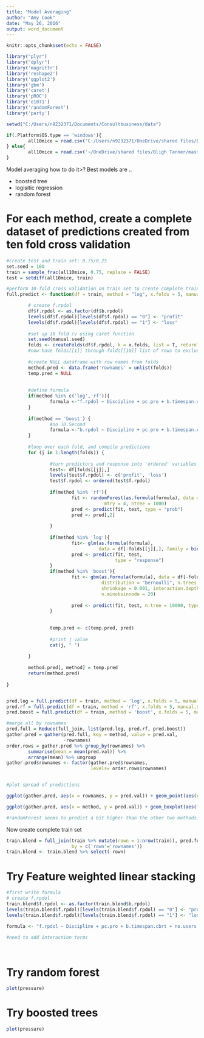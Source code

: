 ```yaml
---
title: "Model Averaging"
author: "Amy Cook"
date: "May 26, 2016"
output: word_document
---
```


```r
knitr::opts_chunk$set(echo = FALSE)

library("plyr")
library("dplyr")
library('magrittr')
library('reshape2')
library('ggplot2')
library('gbm')
library('caret')
library('pROC')
library('e1071')
library('randomForest')
library('party')

setwd("C:/Users/n9232371/Documents/Consultbusiness/data")

if(.Platform$OS.type == 'windows'){
        all10mice = read.csv('C:/Users/n9232371/OneDrive/shared files/Bligh Tanner/masters/data/all10mice_May16.csv')
} else{
        all10mice = read.csv('~/OneDrive/shared files/Bligh Tanner/masters/data/all10mice_May16.csv')
}


```

Model averaging how to do it>?
Best models are ..

* boosted tree
* logisitic regression
* random forest

# For each method, create a complete dataset of predictions created from ten fold cross validation
```r

#create test and train set: 0.75/0.25
set.seed = 100
train = sample_frac(all10mice, 0.75, replace = FALSE)
test = setdiff(all10mice, train)

#perform 10-fold cross validation on train set to create complete train set of predictions for each method
full.predict <- function(df = train, method = "log", x.folds = 5, manual.seed = 100){

        # create f.rpdol
        df$f.rpdol <- as.factor(df$b.rpdol)
        levels(df$f.rpdol)[levels(df$f.rpdol) == "0"] <- "profit"
        levels(df$f.rpdol)[levels(df$f.rpdol) == "1"] <- "loss"
        
        #set up 10 fold cv using caret function
        set.seed(manual.seed)
        folds <- createFolds(df$f.rpdol, k = x.folds, list = T, returnTrain = F)
        #now have folds[[1]] through folds[[10]] list of rows to exclude
        
        #create NULL dataframe with row names from folds
        method.pred <- data.frame('rownames' = unlist(folds))
        temp.pred = NULL
        
        
        #define formula
        if(method %in% c('log','rf')){
                formula <-"f.rpdol ~ Discipline + pc.pro + b.timespan.cbrt + no.users + b.inv.log + client.totinv.log + Business + majority.pos + pc.majpos.log + JD.Second + Billing.Type"
        } 
        
        if(method == 'boost') {
                #no JD.Second
                formula <-"b.rpdol ~ Discipline + pc.pro + b.timespan.cbrt + no.users + b.inv.log + client.totinv.log + Business + majority.pos + pc.majpos.log"
        }
        
        #loop over each fold, and compile predictions
        for (j in 1:length(folds)) {
                
                #turn predictors and response into 'ordered' variables for roc() to work
                test<- df[folds[[j]],]
                levels(test$f.rpdol) <- c('profit', 'loss')
                test$f.rpdol <- ordered(test$f.rpdol)
                        
                if(method %in% 'rf'){
                        fit <- randomForest(as.formula(formula), data = df[-folds[[j]],], 
                                    mtry = 4, ntree = 1000)
                        pred <- predict(fit, test, type = "prob")
                        pred <- pred[,2]
                        
                }
                
                if(method %in% 'log'){
                        fit<- glm(as.formula(formula), 
                                  data = df[-folds[[j]],], family = binomial())
                        pred <- predict(fit, test,
                                        type = "response")
                } 
                if(method %in% 'boost'){
                        fit <- gbm(as.formula(formula), data = df[-folds[[j]],],
                                   distribution = "bernoulli", n.trees = 10000,
                                   shrinkage = 0.001, interaction.depth = 5,
                                   n.minobsinnode = 20)
                        
                        pred <- predict(fit, test, n.tree = 10000, type = "response")
                }
                
                        
                temp.pred <- c(temp.pred, pred)
                        
                #print j value
                cat(j, " ")
                
        }
        
        method.pred[, method] = temp.pred
        return(method.pred)
        
}


pred.log = full.predict(df = train, method = 'log', x.folds = 5, manual.seed = 100)
pred.rf = full.predict(df = train, method = 'rf', x.folds = 5, manual.seed = 100)
pred.boost = full.predict(df = train, method = 'boost', x.folds = 5, manual.seed = 100)

#merge all by rownames
pred.full = Reduce(full_join, list(pred.log, pred.rf, pred.boost))
gather.pred = gather(pred.full, key = method, value = pred.val,
                     -rownames)
order.rows = gather.pred %>% group_by(rownames) %>% 
        summarise(mean = mean(pred.val)) %>%
        arrange(mean) %>% ungroup
gather.pred$rownames <- factor(gather.pred$rownames,
                               levels= order.rows$rownames)


#plot spread of predictions

ggplot(gather.pred, aes(x = rownames, y = pred.val)) + geom_point(aes(colour = method))

ggplot(gather.pred, aes(x = method, y = pred.val)) + geom_boxplot(aes(fill = method), colour = "darkgray")

#randomForest seems to predict a bit higher than the other two methods. should I standardise it a bit??

```

Now create complete train set

```r
train.blend = full_join(train %>% mutate(rown = 1:nrow(train)), pred.full, 
                        by = c('rown'='rownames'))
train.blend <- train.blend %>% select(-rown)

```


# Try Feature weighted linear stacking

```r
#first write formula
# create f.rpdol
train.blend$f.rpdol <- as.factor(train.blend$b.rpdol)
levels(train.blend$f.rpdol)[levels(train.blend$f.rpdol) == "0"] <- "profit"
levels(train.blend$f.rpdol)[levels(train.blend$f.rpdol) == "1"] <- "loss"

formula <- "f.rpdol ~ Discipline + pc.pro + b.timespan.cbrt + no.users + b.inv.log + client.totinv.log + Business + majority.pos + pc.majpos.log + JD.Second + Billing.Type + log + rf + boost"

#need to add interaction terms




```


# Try random forest

```r
plot(pressure)
```

# Try boosted trees
```r
plot(pressure)
```


